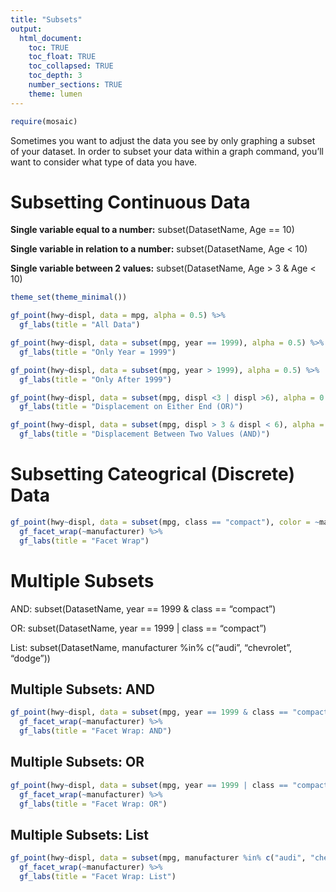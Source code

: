 ```yaml
---
title: "Subsets"
output: 
  html_document:
    toc: TRUE
    toc_float: TRUE
    toc_collapsed: TRUE
    toc_depth: 3
    number_sections: TRUE
    theme: lumen
---
```


```r
require(mosaic)
```


Sometimes you want to adjust the data you see by only graphing a subset of your dataset. In order to subset your data within a graph command, you'll want to consider what type of data you have.

# Subsetting Continuous Data

**Single variable equal to a number:** subset(DatasetName, Age == 10)

**Single variable in relation to a number:** subset(DatasetName, Age \< 10)

**Single variable between 2 values:** subset(DatasetName, Age \> 3 & Age \< 10)

```r
theme_set(theme_minimal())

gf_point(hwy~displ, data = mpg, alpha = 0.5) %>%
  gf_labs(title = "All Data")

gf_point(hwy~displ, data = subset(mpg, year == 1999), alpha = 0.5) %>%
  gf_labs(title = "Only Year = 1999")

gf_point(hwy~displ, data = subset(mpg, year > 1999), alpha = 0.5) %>%
  gf_labs(title = "Only After 1999")

gf_point(hwy~displ, data = subset(mpg, displ <3 | displ >6), alpha = 0.5) %>%
  gf_labs(title = "Displacement on Either End (OR)")

gf_point(hwy~displ, data = subset(mpg, displ > 3 & displ < 6), alpha = 0.5) %>%
  gf_labs(title = "Displacement Between Two Values (AND)")
```

# Subsetting Cateogrical (Discrete) Data

```r
gf_point(hwy~displ, data = subset(mpg, class == "compact"), color = ~manufacturer, show.legend = FALSE) %>%
  gf_facet_wrap(~manufacturer) %>%
  gf_labs(title = "Facet Wrap")
```



# Multiple Subsets

AND: subset(DatasetName, year == 1999 & class == "compact")

OR: subset(DatasetName, year == 1999 | class == "compact")

List:  subset(DatasetName, manufacturer %in% c("audi", "chevrolet", "dodge"))

## Multiple Subsets: AND

```r
gf_point(hwy~displ, data = subset(mpg, year == 1999 & class == "compact"), color = ~manufacturer, show.legend = FALSE) %>%
  gf_facet_wrap(~manufacturer) %>%
  gf_labs(title = "Facet Wrap: AND")

```

## Multiple Subsets: OR

```r
gf_point(hwy~displ, data = subset(mpg, year == 1999 | class == "compact"), color = ~manufacturer, show.legend = FALSE) %>%
  gf_facet_wrap(~manufacturer) %>%
  gf_labs(title = "Facet Wrap: OR")
```

## Multiple Subsets: List

```r
gf_point(hwy~displ, data = subset(mpg, manufacturer %in% c("audi", "chevrolet", "dodge")), color = ~manufacturer, show.legend = FALSE) %>%
  gf_facet_wrap(~manufacturer) %>%
  gf_labs(title = "Facet Wrap: List")
```

